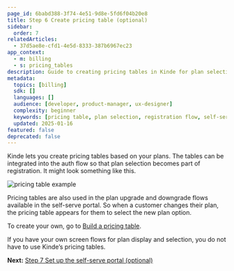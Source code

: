 ```yaml
---
page_id: 6babd388-3f74-4e51-9d8e-5fd6f04b20e8
title: Step 6 Create pricing table (optional)
sidebar:
  order: 7
relatedArticles:
  - 37d5ae8e-cfd1-4e5d-8333-387b6967ec23
app_context:
  - m: billing
  - s: pricing_tables
description: Guide to creating pricing tables in Kinde for plan selection during registration and self-serve portal plan changes.
metadata:
  topics: [billing]
  sdk: []
  languages: []
  audience: [developer, product-manager, ux-designer]
  complexity: beginner
  keywords: [pricing table, plan selection, registration flow, self-serve portal, plan upgrade, plan downgrade]
  updated: 2025-01-16
featured: false
deprecated: false
---
```


Kinde lets you create pricing tables based on your plans. The tables can be integrated into the auth flow so that plan selection becomes part of registration. It might look something like this.

![pricing table example](https://imagedelivery.net/skPPZTHzSlcslvHjesZQcQ/8514b968-262d-4aec-24bd-02070669e300/public)

Pricing tables are also used in the plan upgrade and downgrade flows available in the self-serve portal. So when a customer changes their plan, the pricing table appears for them to select the new plan option.

To create your own, go to [Build a pricing table](/billing/billing-user-experience/plan-selection/).

If you have your own screen flows for plan display and selection, you do not have to use Kinde’s pricing tables. 

**Next:** [Step 7 Set up the self-serve portal (optional)](/billing/get-started/self-serve-portal-setup/)

